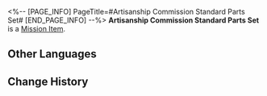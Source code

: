 <%-- [PAGE_INFO]
PageTitle=#Artisanship Commission Standard Parts Set#
[END_PAGE_INFO] --%>
{{Item Infobox
|id          = 140176
|image       = Item Artisanship Commission Standard Parts Set.png
|type        = Mission Item
|invCategory = Missions
|rarity      = 3
|effect      = 
|description = Standard parts set from the Artisanship Commission used to assemble different aurumatons.
}}
{{Description|''"I've told you a hundred times before that we want to industrialize. In. Dus. Tri. Al. Ize!"''}}
'''Artisanship Commission Standard Parts Set''' is a [[Mission Item]].

==Other Languages==
{{Other Languages
|en   = Artisanship Commission Standard Parts Set
|zhs  = 工造司标准零件组
|zht  = 工造司標準零件組
|ja   = 工造司の標準部品セット
|ko   = 공조사 표준 부속품 세트
|es   = Conjunto de componentes estándar de la Comisión de Artesanía
|fr   = Ensemble de pièces standard de la Commission de l'artisanat
|ru   = Стандартный набор деталей Комиссии по ремёслам
|th   = ชุดอะไหล่มาตรฐานของ Artisanship Commission
|vi   = Bộ Linh Kiện Tiêu Chuẩn Của Sở Công Nghiệp
|de   = Standardteilesatz der Kunsthandwerkskommission
|id   = Set Suku Cadang Standar Artisanship Commission
|pt   = Conjunto de Partes Padrão da Comissão de Artesanato
}}

==Change History==
{{Change History|2.0}}